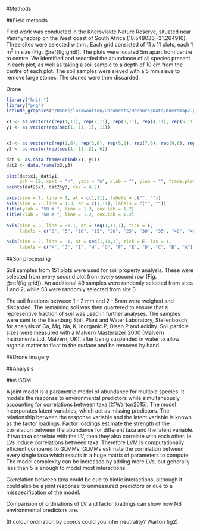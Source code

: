 #Methods

##Field methods

Field work was conducted in the Knersvlakte Nature Reserve, situated near Vanrhynsdorp on the West coast of South Africa (18.548036,-31.264916). Three sites were selected within  . Each grid consisted of 11 x 11 plots, each 1 m^2^ in size (Fig. \@ref(fig:grid)). The plots were located 5m apart from centre to centre. We identified and recorded the abundance of all species present in each plot, as well as taking a soil sample to a depth of 10 cm from the centre of each plot. The soil samples were sieved with a 5 mm sieve to remove large stones. The stones were then discarded. 

Drone


```r
library("knitr")
library("png")
include_graphics("/Users/larawootton/Documents/Honours/Data/Knersmap2.png")
```


```r

x1 <- as.vector(c(rep(1,11), rep(2,11), rep(3,11), rep(4,11), rep(5,11), rep(6,11), rep(7,11), rep(8,11), rep(9,11), rep(10,11), rep(11,11)))
y1 <- as.vector(rep(seq(1, 11, 1), 11))


x3 <- as.vector(c(rep(1,6), rep(3,6), rep(5,6), rep(7,6), rep(9,6), rep(11,6)))
y3 <- as.vector(rep(seq(1, 11, 2), 6))

dat <- as.data.frame(cbind(x1, y1))
dat2 <- data.frame(x3,y3)

plot(dat$x1, dat$y1, 
     pch = 19, xaxt = "n", yaxt = "n", xlab = "", ylab = "", frame.plot = F, cex = 1.2)
points(dat2$x3, dat2$y3, cex = 4.2)

axis(side = 1, line = 1, at = c(1,11), labels = c("", ""))
axis(side = 2, line = 1.3, at = c(1,11), labels = c("", ""))
title(ylab = "50 m ", line = 1.3, cex.lab = 1.2)
title(xlab = "50 m ", line = 1.2, cex.lab = 1.2)

axis(side = 3, line = -1.1, at = seq(1,11,1), tick = F, 
     labels = c("0", "5", "10", "15", "20", "25", "30", "35", "40", "45", "50"))

axis(side = 2, line = -1, at = seq(1,11,1), tick = F, las = 1,
     labels = c("K", "J", "I", "H", "G", "F", "E", "D", "C", "B", "A"))
```



##Soil processing


Soil samples from 151 plots were used for soil property analysis. These were selected from every second plot from every second row (Fig. \@ref(fig:grid)). An additional 49 samples were randomly selected from sites 1 and 2, while 53 were randomly selected from site 3.

The soil fractions between 1 - 2 mm and 2 - 5mm were weighed and discarded. The remaining soil was then quartered to ensure that a representive fraction of soil was used in further analyses. The samples were sent to the Elsenburg Soil, Plant and Water Laboratory, Stellenbosch, for analysis of Ca, Mg, Na, K, inorganic P, Olsen P and acidity. Soil particle sizes were measured with a Malvern Mastersizer 2000 (Malvern Instruments Ltd, Malvern, UK), after being suspended in water to allow organic matter to float to the surface and be removed by hand.

##Drone imagery 

##Analysis

###JSDM

A joint model is a parametric model of abundance for multiple species. It models the response to environmental predictors while simultaneously accounting for correlations between taxa [@Warton2015]. The model incorporates latent variables, which act as missing predictors. The relationship between the response variable and the latent variable is known as the factor loadings. Factor loadings estimate the strength of the correlation between the abundance for different taxa and the latent variable. If two taxa correlate with the LV, then they also correlate with each other. Ie LVs induce correlations between taxa. Therefore LVM is computationally efficient compared to GLMMs, GLMMs estimate the correlation between every single taxa which results in a huge matrix of parameters to compute. The model complexity can be increased by adding more LVs, but generally less than 5 is enough to model most interactions. 

Correlation between taxa could be due to biotic interactions, although it could also be a joint response to unmeasured predictors or due to a misspecification of the model.

Comparision of ordinations of LV and factor loadings can show how NB environmental predictors are.

(If colour ordination by coords could you infer neutrality? Warton fig2)